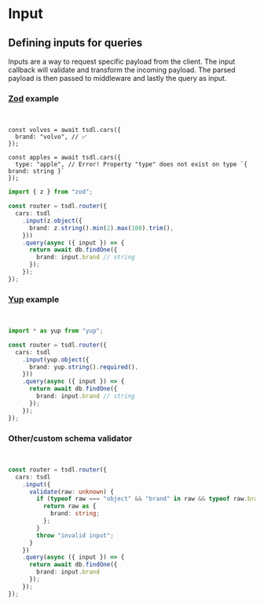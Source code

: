 
# Input

## Defining inputs for queries

Inputs are a way to request specific payload from the client.
The input callback will validate and transform the incoming payload.
The parsed payload is then passed to middleware and lastly the query as input.

### [Zod](https://zod.dev/) example

<br />
<Split>

  <div>

```tsx filename="client.ts"
const volvos = await tsdl.cars({
  brand: "volvo", // ✅
});

const apples = await tsdl.cars({
  type: "apple", // Error! Property "type" does not exist on type `{ brand: string }`
});
```

  </div>
  <Divider />
  <div>

```ts filename="server.ts" {5-7}
import { z } from "zod";

const router = tsdl.router({
  cars: tsdl
    .input(z.object({
      brand: z.string().min(2).max(100).trim(),
    }))
    .query(async ({ input }) => {
      return await db.findOne({
        brand: input.brand // string
      });
    });
});
```

  </div>

</Split>

### [Yup](https://github.com/jquense/yup#yup) example

<br />

```ts filename="server.ts" {5-7}
import * as yup from "yup";

const router = tsdl.router({
  cars: tsdl
    .input(yup.object({
      brand: yup.string().required(),
    }))
    .query(async ({ input }) => {
      return await db.findOne({
        brand: input.brand // string
      });
    });
});
```

### Other/custom schema validator

<br />

```ts filename="server.ts" {3-12}
const router = tsdl.router({
  cars: tsdl
    .input({
      validate(raw: unknown) {
        if (typeof raw === "object" && "brand" in raw && typeof raw.brand === "string") {
          return raw as {
            brand: string;
          };
        }
        throw "invalid input";
      }
    })
    .query(async ({ input }) => {
      return await db.findOne({
        brand: input.brand
      });
    });
});
```
